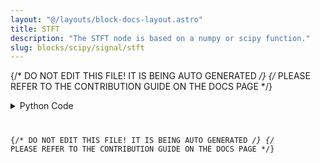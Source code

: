 ```yaml
---
layout: "@/layouts/block-docs-layout.astro"
title: STFT
description: "The STFT node is based on a numpy or scipy function."
slug: blocks/scipy/signal/stft
---
```


{/* DO NOT EDIT THIS FILE! IT IS BEING AUTO GENERATED */}
{/* PLEASE REFER TO THE CONTRIBUTION GUIDE ON THE DOCS PAGE */}


<PythonDocsDisplay docstring={docstring} />
<details>
<summary>Python Code</summary>



<Code code={pythonCode} lang="py" wrap theme="dracula" />

[Find this Flojoy Block on GitHub](https://github.com/flojoy-ai/blocks/blob/main/blocks/SCIPY/SIGNAL/STFT/STFT.py)

</details>

{/* DO NOT EDIT THIS FILE! IT IS BEING AUTO GENERATED */}
{/* PLEASE REFER TO THE CONTRIBUTION GUIDE ON THE DOCS PAGE */}
